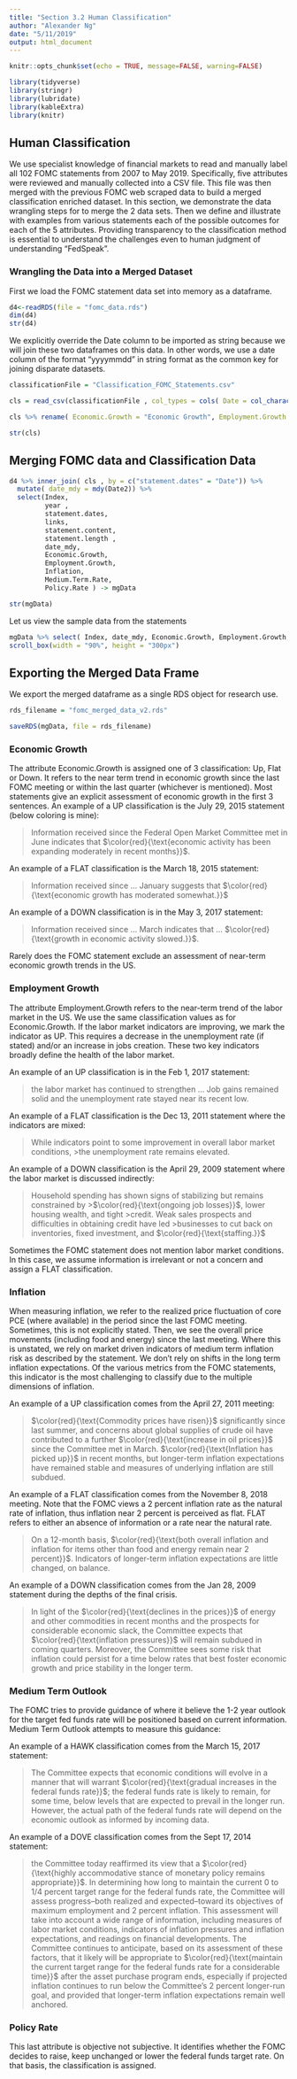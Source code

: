 ```yaml
---
title: "Section 3.2 Human Classification"
author: "Alexander Ng"
date: "5/11/2019"
output: html_document
---
```


```r
knitr::opts_chunk$set(echo = TRUE, message=FALSE, warning=FALSE)
```

```r
library(tidyverse)
library(stringr)
library(lubridate)
library(kableExtra)
library(knitr)
```

## Human Classification

We use specialist knowledge of financial markets to read and manually label all 102 FOMC statements from 2007 to May 2019.   Specifically, five attributes were reviewed and manually collected into a CSV file.  This file was then merged with the previous FOMC web scraped data to build a merged classification enriched dataset.  In this section, we demonstrate the data wrangling steps for to merge the 2 data sets.  Then we define and illustrate with examples from various statements each of the possible outcomes for each of the 5 attributes.  Providing transparency to the classification method is essential to understand the challenges even to human judgment of understanding "FedSpeak".  

### Wrangling the Data into a Merged Dataset

First we load the FOMC statement data set into memory as a dataframe.

```r
d4<-readRDS(file = "fomc_data.rds")
dim(d4)
str(d4)
```

We explicitly override the Date column to be imported as string because we will join these two dataframes on this data.
In other words, we use a date column of the format "yyyymmdd" in string format as the common key for joining disparate datasets.

```r
classificationFile = "Classification_FOMC_Statements.csv"

cls = read_csv(classificationFile , col_types = cols( Date = col_character() ) )

cls %>% rename( Economic.Growth = "Economic Growth", Employment.Growth = "Employment Growth", Medium.Term.Rate = "Medium Term Rate", Policy.Rate = "Policy Rate") -> cls

str(cls)

```

## Merging FOMC data and Classification Data

```r

d4 %>% inner_join( cls , by = c("statement.dates" = "Date")) %>%
  mutate( date_mdy = mdy(Date2)) %>%
  select(Index, 
         year ,
         statement.dates, 
         links, 
         statement.content, 
         statement.length ,
         date_mdy,
         Economic.Growth,
         Employment.Growth,
         Inflation,
         Medium.Term.Rate,
         Policy.Rate ) -> mgData

str(mgData)
```

Let us view the sample data from the statements

```r
mgData %>% select( Index, date_mdy, Economic.Growth, Employment.Growth, Inflation, Medium.Term.Rate, Policy.Rate) %>% kable() %>% kable_styling(bootstrap_options = c("hover", "striped")) %>%
scroll_box(width = "90%", height = "300px")

```

## Exporting the Merged Data Frame

We export the merged dataframe as a single RDS object for research use.

```r
rds_filename = "fomc_merged_data_v2.rds"

saveRDS(mgData, file = rds_filename)
```


### Economic Growth

The attribute Economic.Growth is assigned one of 3 classification:  Up, Flat or Down.   It refers to the near term trend in economic growth since the last FOMC meeting or within the last quarter (whichever is mentioned).   Most statements give an explicit assessment of economic growth in the first 3 sentences.  An example of a UP classification is the July 29, 2015 statement (below coloring is mine):

>Information received since the Federal Open Market Committee met in June indicates that $\color{red}{\text{economic activity has been expanding moderately in recent months}}$. 

An example of a FLAT classification is the March 18, 2015 statement:

>Information received since ... January suggests that $\color{red}{\text{economic growth has moderated somewhat.}}$

An example of a DOWN classification is in the May 3, 2017 statement:

>Information received since ... March indicates that ... $\color{red}{\text{growth in economic activity slowed.}}$.

Rarely does the FOMC statement exclude an assessment of near-term economic growth trends in the US.

### Employment Growth

The attribute Employment.Growth refers to the near-term trend of the labor market in the US.  We use the same classification values as for Economic.Growth.  If the labor market indicators are improving, we mark the indicator as UP.   This requires a decrease in the unemployment rate (if stated) and/or an increase in jobs creation.   These two key indicators broadly define the health of the labor market.  

An example of an UP classification is in the Feb 1, 2017 statement:

>the labor market has continued to strengthen ...
>Job gains remained solid and the unemployment rate
>stayed near its recent low. 

An example of a FLAT classification is the Dec 13, 2011 statement where the indicators are mixed:

>While indicators point to some improvement in overall labor market conditions, >the unemployment rate remains elevated.

An example of a DOWN classification is the April 29, 2009 statement where the labor market is discussed indirectly:

>Household spending has shown signs of stabilizing but remains constrained by >$\color{red}{\text{ongoing job losses}}$, lower housing wealth, and tight >credit. Weak sales prospects and difficulties in obtaining credit have led >businesses to cut back on inventories, fixed investment, and $\color{red}{\text{staffing.}}$

Sometimes the FOMC statement does not mention labor market conditions.  In this case, we assume information is irrelevant or not a concern and assign a FLAT classification.

### Inflation

When measuring inflation, we refer to the realized price fluctuation of core PCE (where available) in the period since the last FOMC meeting.  Sometimes, this is not explicitly stated.   Then, we see the overall price movements (including food and energy) since the last meeting.   Where this is unstated, we rely on market driven indicators of medium term inflation risk as described by the statement.   We don't rely on shifts in the long term inflation expectations.   Of the various metrics from the FOMC statements, this indicator is the most challenging to classify due to the multiple dimensions of inflation.

An example of a UP classification comes from the April 27, 2011 meeting:

>$\color{red}{\text{Commodity prices have risen}}$ significantly since last summer, and concerns about global supplies of crude oil have contributed to a further $\color{red}{\text{increase in oil prices}}$ since the Committee met in March.  $\color{red}{\text{Inflation has picked up}}$ in recent months, but longer-term inflation expectations have remained stable and measures of underlying inflation are still subdued.

An example of a FLAT classification comes from the November 8, 2018 meeting.  Note that the FOMC views a 2 percent inflation rate as the natural rate of inflation, thus inflation near 2 percent is perceived as flat.   FLAT refers to either an absence of information or a rate near the natural rate.

>On a 12-month basis, $\color{red}{\text{both overall inflation and inflation for items other than food and energy remain near 2 percent}}$. Indicators of longer-term inflation expectations are little changed, on balance.

An example of a DOWN classification comes from the Jan 28, 2009 statement during the depths of the final crisis.

>In light of the $\color{red}{\text{declines in the prices}}$ of energy and other commodities in recent months and the prospects for considerable economic slack, the Committee expects that $\color{red}{\text{inflation pressures}}$ will remain subdued in coming quarters. Moreover, the Committee sees some risk that inflation could persist for a time below rates that best foster economic growth and price stability in the longer term.

### Medium Term Outlook

The FOMC tries to provide guidance of where it believe the 1-2 year outlook for the target fed funds rate will be positioned based on current information.   Medium Term Outlook attempts to measure this guidance:

An example of a HAWK classification comes from the March 15, 2017 statement:

>The Committee expects that economic conditions will evolve in a manner that will warrant $\color{red}{\text{gradual increases in the federal funds rate}}$; the federal funds rate is likely to remain, for some time, below levels that are expected to prevail in the longer run. However, the actual path of the federal funds rate will depend on the economic outlook as informed by incoming data.
 
 An example of a DOVE classification comes from the Sept 17, 2014 statement:

>the Committee today reaffirmed its view that a $\color{red}{\text{highly accommodative stance of monetary policy remains appropriate}}$. In determining how long to maintain the current 0 to 1/4 percent target range for the federal funds rate, the Committee will assess progress--both realized and expected--toward its objectives of maximum employment and 2 percent inflation. This assessment will take into account a wide range of information, including measures of labor market conditions, indicators of inflation pressures and inflation expectations, and readings on financial developments. The Committee continues to anticipate, based on its assessment of these factors, that it likely will be appropriate to $\color{red}{\text{maintain the current target range for the federal funds rate for a considerable time}}$ after the asset purchase program ends, especially if projected inflation continues to run below the Committee's 2 percent longer-run goal, and provided that longer-term inflation expectations remain well anchored.

### Policy Rate

This last attribute is objective not subjective.   It identifies whether the FOMC decides to raise, keep unchanged or lower the federal funds target rate.   On that basis, the classification is assigned.

